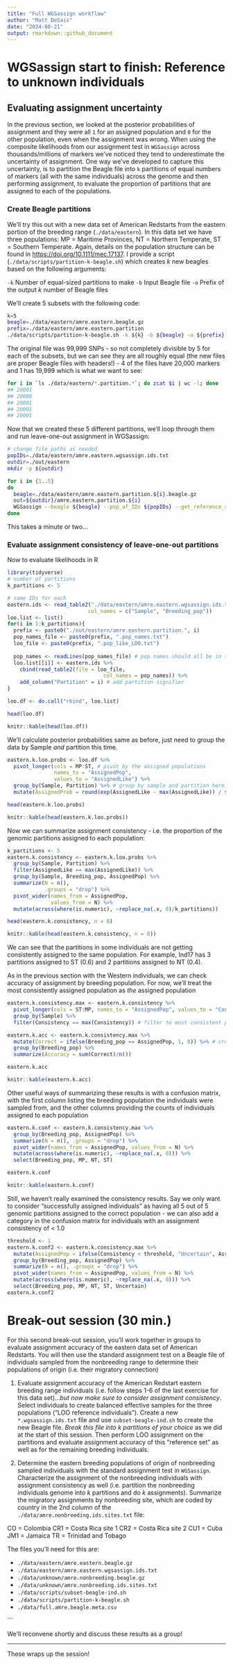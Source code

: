```yaml
---
title: "Full WGSassign workflow"
author: "Matt DeSaix"
date: "2024-08-21"
output: rmarkdown::github_document
---
```


# WGSassign start to finish: Reference to unknown individuals


## Evaluating assignment uncertainty

In the previous section, we looked at the posterior probabilities of assignment and they were all `1` for an assigned population and `0` for the other population, even when the assignment was wrong. When using the composite likelihoods from our assignment test in `WGSassign` across thousands/millions of markers we've noticed they tend to underestimate the uncertainty of assignment. One way we've developed to capture this uncertainty, is to partition the Beagle file into `k` partitions of equal numbers of markers (all with the same individuals) across the genome and then performing assignment, to evaluate the proportion of partitions that are assigned to each of the populations.

### Create Beagle partitions

We'll try this out with a new data set of American Redstarts from the eastern portion of the breeding range (`./data/eastern`). In this data set we have three populations: MP = Maritime Provinces, NT = Northern Temperate, ST = Southern Temperate. Again, details on the population structure can be found in <https://doi.org/10.1111/mec.17137>. I provide a script (`./data/scripts/partition-k-beagle.sh`) which creates $k$ new beagles based on the following arguments: 

`-k`  Number of equal-sized partitions to make
`-b`  Input Beagle file
`-o`  Prefix of the output $k$ number of Beagle files

We'll create 5 subsets with the following code:

```sh
k=5
beagle=./data/eastern/amre.eastern.beagle.gz
prefix=./data/eastern/amre.eastern.partition
./data/scripts/partition-k-beagle.sh -k ${k} -b ${beagle} -o ${prefix}
```

The original file was 99,999 SNPs - so not completely divisible by 5 for each of the subsets, but we can see they are all roughly equal (the new files are proper Beagle files with headers!) - 4 of the files have 20,000 markers and 1 has 19,999 which is what we want to see:

```sh
for i in `ls ./data/eastern/*.partition.*`; do zcat $i | wc -l; done
## 20001
## 20000
## 20001
## 20001
## 20001
```

Now that we created these 5 different partitions, we'll loop through them and run leave-one-out assignment in WGSassign:

```sh
# change file paths as needed
popIDs=./data/eastern/amre.eastern.wgsassign.ids.txt
outdir=./out/eastern
mkdir -p ${outdir}

for i in {1..5}
do
  beagle=./data/eastern/amre.eastern.partition.${i}.beagle.gz
  out=${outdir}/amre.eastern.partition.${i}
  WGSassign --beagle ${beagle} --pop_af_IDs ${popIDs} --get_reference_af --loo --out ${out}
done
```

This takes a minute or two...

### Evaluate assignment consistency of leave-one-out partitions


Now to evaluate likelihoods in R

```r
library(tidyverse)
# number of partitions
k_partitions <- 5

# same IDs for each 
eastern.ids <- read_table2("./data/eastern/amre.eastern.wgsassign.ids.txt",
                          col_names = c("Sample", "Breeding_pop"))
loo.list <- list()
for(i in 1:k_partitions){
  prefix <- paste0("./out/eastern/amre.eastern.partition.", i)
  pop_names_file <- paste0(prefix, ".pop_names.txt")
  loo_file <- paste0(prefix, ".pop_like_LOO.txt")
  
  pop_names <- readLines(pop_names_file) # pop names should all be in the same order but just to be careful we'll read them in each time
  loo.list[[i]] <- eastern.ids %>%
    cbind(read_table2(file = loo_file,
                               col_names = pop_names)) %>%
    add_column("Partition" = i) # add partition signifier
}

loo.df <- do.call("rbind", loo.list)
```

```r
head(loo.df)
```

```r
knitr::kable(head(loo.df))
```


We'll calculate posterior probabilities same as before, just need to group the data by Sample *and* partition this time.

```r
eastern.k.loo.probs <- loo.df %>%
  pivot_longer(cols = MP:ST, # pivot by the assigned populations
               names_to = "AssignedPop",
               values_to = "AssignedLike") %>%
  group_by(Sample, Partition) %>% # group by sample and partition here!
  mutate(AssignedProb = round(exp(AssignedLike - max(AssignedLike)) / sum(exp(AssignedLike - max(AssignedLike))),2 ))
```

```r
head(eastern.k.loo.probs)
```

```r
knitr::kable(head(eastern.k.loo.probs))
```

Now we can summarize assignment consistency - i.e. the proportion of the genomic partitions assigned to each population:


```r
k_partitions <- 5
eastern.k.consistency <- eastern.k.loo.probs %>%
  group_by(Sample, Partition) %>%
  filter(AssignedLike == max(AssignedLike)) %>%
  group_by(Sample, Breeding_pop, AssignedPop) %>%
  summarize(N = n(),
            .groups = "drop") %>%
  pivot_wider(names_from = AssignedPop,
              values_from = N) %>%
  mutate(across(where(is.numeric), ~replace_na(.x, 0)/k_partitions))
```

```r
head(eastern.k.consistency, n = 8)
```

```r
knitr::kable(head(eastern.k.consistency, n = 8))
```

We can see that the partitions in some individuals are not getting consistently assigned to the same population. For example, Ind17 has 3 partitions assigned to ST (0.6) and 2 partitions assigned to NT (0.4). 

As in the previous section with the Western individuals, we can check accuracy of assignment by breeding population. For now, we'll treat the most consistently assigned population as *the* assigned population


```r
eastern.k.consistency.max <- eastern.k.consistency %>%
  pivot_longer(cols = ST:MP, names_to = "AssignedPop", values_to = "Consistency") %>%
  group_by(Sample) %>%
  filter(Consistency == max(Consistency)) # filter to most consistent population

eastern.k.acc <- eastern.k.consistency.max %>%
  mutate(Correct = ifelse(Breeding_pop == AssignedPop, 1, 0)) %>% # create binary column of correct assignment
  group_by(Breeding_pop) %>%
  summarize(Accuracy = sum(Correct)/n())
```


```r
eastern.k.acc
```

```r
knitr::kable(eastern.k.acc)
```


Other useful ways of summarizing these results is with a confusion matrix, with the first column listing the breeding population the individuals were sampled from, and the other columns providing the counts of individuals assigned to each population

```r
eastern.k.conf <- eastern.k.consistency.max %>%
  group_by(Breeding_pop, AssignedPop) %>%
  summarize(N = n(), .groups = "drop") %>%
  pivot_wider(names_from = AssignedPop, values_from = N) %>%
  mutate(across(where(is.numeric), ~replace_na(.x, 0))) %>%
  select(Breeding_pop, MP, NT, ST)
```


```r
eastern.k.conf
```

```r
knitr::kable(eastern.k.conf)
```


Still, we haven't really examined the consistency results. Say we only want to consider "successfully assigned individuals" as having all 5 out of 5 genomic partitions assigned to the correct population - we can also add a category in the confusion matrix for individuals with an assignment consistency of < 1.0

```r
threshold <- 1
eastern.k.conf2 <- eastern.k.consistency.max %>%
  mutate(AssignedPop = ifelse(Consistency < threshold, "Uncertain", AssignedPop)) %>% # filter by consistency threshold
  group_by(Breeding_pop, AssignedPop) %>%
  summarize(N = n(), .groups = "drop") %>%
  pivot_wider(names_from = AssignedPop, values_from = N) %>%
  mutate(across(where(is.numeric), ~replace_na(.x, 0))) %>%
  select(Breeding_pop, MP, NT, ST, Uncertain)
eastern.k.conf2
```



# Break-out session (30 min.)

For this second break-out session, you'll work together in groups to evaluate assignment accuracy of the eastern data set of American Redstarts. You will then use the standard assignment test on a Beagle file of individuals sampled from the nonbreeding range to determine their populations of origin (i.e. their migratory connection)

1.  Evaluate assignment accuracy of the American Redstart eastern breeding range individuals (i.e. follow steps 1-6 of the last exercise for this data set)...*but now make sure to consider assignment consistency*. Select individuals to create balanced effective samples for the three populations ("LOO reference individuals"). Create a new `*.wgsassign.ids.txt` file and use `subset-beagle-ind.sh` to create the new Beagle file. *Break this file into $k$ partitions of your choice* as we did at the start of this session. Then perform LOO assignment on the partitions and evaluate assignment accuracy of this "reference set" as well as for the remaining breeding individuals.

2.  Determine the eastern breeding populations of origin of nonbreeding sampled individuals with the standard assignment test in `WGSassign`. Characterize the assignment of the nonbreeding individuals with assignment consistency as well (i.e. partition the nonbreeding individuals genome into $k$ partitions and do $k$ assignments). Summarize the migratory assignments by nonbreeding site, which are coded by country in the 2nd column of the `./data/amre.nonbreeding.ids.sites.txt` file:

CO = Colombia
CR1 = Costa Rica site 1
CR2 = Costa Rica site 2
CU1 = Cuba
JM1 = Jamaica
TR = Trinidad and Tobago

The files you'll need for this are:

-  `./data/eastern/amre.eastern.beagle.gz`
-  `./data/eastern/amre.eastern.wgsassign.ids.txt`
-  `./data/unknown/amre.nonbreeding.beagle.gz`
-  `./data/unknown/amre.nonbreeding.ids.sites.txt`
-  `./data/scripts/subset-beagle-ind.sh`
-  `./data/scripts/partition-k-beagle.sh`
-  `./data/full.amre.beagle.meta.csv`

```

We'll reconvene shortly and discuss these results as a group!

********************

These wraps up the session!

